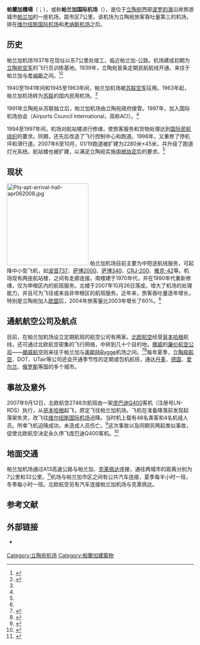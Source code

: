 {{Airport infobox
| airport_name     = 帕兰加机场
| nativename       = Palangos oro uostas
| photo            = Plq-apt-aug222008.jpg
| photosize        = 250px
| caption          = 
| type             = 民用
| run by           = 立陶宛运输与通信部
| opened           = 1937年
| closed           = 
| city             = [[帕兰加|帕兰加]]、[[克莱佩达|克莱佩达]]
| location         = [[帕兰加|帕兰加]]
| distance_to_city = 7公里（帕兰加）<br />32公里（克莱佩达）
| elevation        = 10米
| website          = {{URL|https://www.palanga-airport.lt/}}
| IATA             = PLQ
| ICAO             = EYPA
| FAA              = 
| LID              = 
| coordinates      = {{coord|55|58|24|N|21|05|38|E|type:airport}}
| runway1_heading  = 01/19
| runway1_feet     = 7478
| runway1_meter    = 2280
| runway1_surface  = 沥青
| stat_year        = 
| stat_passenger   = 
| stat_cargo       = 
| stat_flight      =
| stat1-header     =
| stat1-data       =
| footnotes        =
}}
'''帕蘭加機場'''（{{lang-lt|Palangos oro uostas}}；{{airport codes|PLQ|EYPA}}），或称'''帕兰加国际机场'''（{{lang|lt|Tarptautinis Palangos oro uostas}}），是位于[[立陶宛|立陶宛]]西部[[波罗的海|波罗的海]]沿岸旅游城市[[帕兰加|帕兰加]]的一座机场，距市区7公里。该机场为立陶宛旅客吞吐量第三的机场，排在[[维尔纽斯国际机场|维尔纽斯国际机场]]和[[考纳斯机场|考纳斯机场]]之后。

== 历史 ==
帕兰加机场1937年在现址以东7公里处竣工，临近帕兰加-{{link-lt|达尔贝奈|Darbėnai}}公路。机场建成初期为[[立陶宛空军|立陶宛空军]]的飞行员训练基地。1939年，立陶宛首条定期民航航线开通，来往于帕兰加与[[考纳斯|考纳斯]]之间。<ref name="about">{{cite web |url=http://www.palanga-airport.lt/en/?do=apieuosta |title=About the Airport |publisher=帕兰加国际机场官方网站 |date= |accessdate=2008年11月18日 |language=en |archive-date=2019年5月25日 |archive-url=https://web.archive.org/web/20190525214830/https://www.palanga-airport.lt/en/?do=apieuosta |dead-url=no }}</ref><ref>{{cite web|url=http://www.transp.lt/Default.aspx?Element=ViewArticles&TopicID=5&Lang=EN&UL= | title=History |publisher=Lietuvos Respublikos Susisiekimo Ministerija（立陶宛运输与通信部） |date= |accessdate=2008年11月18日 |language=en }}</ref>

1940至1941年间和1945至1963年间，帕兰加机场被[[苏联空军|苏联空军]]征用。1963年起，帕兰加机场转为[[苏联|苏联]]的国内民用机场。<ref name="about"/>

1991年立陶宛从苏联独立后，帕兰加机场由立陶宛政府接管。1997年，加入国际机场协会（Airports Council International，简称ACI）。<ref name="about"/>

1994至1997年间，机场对航站楼进行修缮，使旅客服务和货物处理达到[[国际民航组织|国际民航组织]]的要求。同期，还先后改造了飞行控制中心和跑道。1998年，又重修了停机坪和滑行道。2007年6至10月，01/19跑道被扩建为2280米×45米，并升级了跑道灯光系统。航站楼也被扩建，以满足立陶宛实施[[申根协定|申根协定]]后的要求。<ref name="about"/>

== 现状 ==
[[File:Plq-apt-arrival-hall-apr062008.jpg|220px]]
帕兰加机场目前主要为中短途航线服务，可起降中小型飞机，如[[波音737|波音737]]、[[萨博2000|萨博2000]]、[[萨博340|萨博340]]、[[CRJ|CRJ-200]]、[[雅克-42|雅克-42]]等。机场现有两座航站楼，之间有走廊连接。南楼建于1970年代，并在1990年代重新修缮，仅为申根区内的航班服务。北楼于2007年10月26日落成，增大了机场的处理能力，并且可为飞往或来自非申根区的航班服务。近年来，旅客吞吐量逐年增长，特别是立陶宛加入[[欧盟|欧盟]]后，2004年旅客量比2003年增长了60%。<ref name="about"/>

== 通航航空公司及航点 ==
目前，在帕兰加机场设立定期航班的航空公司有两家。[[北欧航空|北欧航空]]经营[[哥本哈根|哥本哈根]]航线，还可通过北欧航空密集的飞行网络，中转到几十个目的地。[[挪威|挪威]]的[[廉价航空公司|廉价航空公司]]——[[挪威航空|挪威航空]]则来往于帕兰加与[[奥斯陆|奥斯陆]]Rygge机场之间。<ref>{{cite web |url=http://www.palanga-airport.lt/en/?do=tvarkarastis |title=Flights timetable |publisher=帕兰加国际机场官方网站 |date= |accessdate=2008年11月18日 |language=en |archive-date=2020年8月12日 |archive-url=https://web.archive.org/web/20200812200845/https://www.palanga-airport.lt/en/?do=tvarkarastis |dead-url=no }}</ref><ref>{{cite web |url=http://www.palanga-airport.lt/en/?do=tvzemelapis |title=Flights network |publisher=帕兰加国际机场官方网站 |date= |accessdate=2008年11月18日 |language=en |archive-date=2019年5月25日 |archive-url=https://web.archive.org/web/20190525214820/https://www.palanga-airport.lt/en/?do=tvzemelapis |dead-url=no }}</ref>每年夏季，[[立陶宛航空|立陶宛航空]]、DOT、UTair等公司还会开通季节性的定期或包机航班，通达[[丹麦|丹麦]]、[[德国|德国]]、[[爱尔兰|爱尔兰]]、[[俄罗斯|俄罗斯]]等国的多个城市。

== 事故及意外 ==
2007年9月12日，北欧航空2748次航班由一架[[Dash_8|庞巴迪Q400]]客机（注册号LN-RDS）执行，从[[哥本哈根|哥本哈根]]起飞，原定飞往帕兰加机场。飞机在准备降落前发现起落架失灵，改飞往[[维尔纽斯国际机场|维尔纽斯国际机场]]迫降。当时机上载有48名乘客和4名机组人员。所幸飞机迫降成功，未造成人员伤亡。<ref>{{cite web|url=http://news.xinhuanet.com/video/2007-09/13/content_6714836.htm |title=丹麦客机起落架失灵 在立陶宛紧急迫降 |publisher=新华网 |date=2007年9月13日 |accessdate=2008年11月18日 }}</ref>这次事故以及同期另两起类似事故，促使北欧航空决定永久停飞庞巴迪Q400客机。<ref>{{cite web |url=http://finance.sina.com.cn/chanjing/b/20071030/13551757477.shtml |title=北欧航空永久停飞27架庞巴迪飞机 |publisher=新浪网，原载中国民航新闻信息网 |date=2007年10月30日 |accessdate=2008年11月18日 |archive-date=2014年4月7日 |archive-url=https://web.archive.org/web/20140407081456/http://finance.sina.com.cn/chanjing/b/20071030/13551757477.shtml |dead-url=no }}</ref>

== 地面交通 ==
帕兰加机场通过A13高速公路与帕兰加、[[克莱佩达|克莱佩达]]连接，通往两城市的距离分别为7公里和32公里。<ref>{{cite web|title=Lithuania Air Transport Infrastructure |url=http://ec.europa.eu/transport/air_portal/traffic_management/studies/doc/finalized/2006_02_20_infrastructure/lithuania_air_transport_infrastructure_en.pdf |accessdate=2008年11月18日 |publisher=[[欧洲委员会|欧洲委员会]]网站 |pages=第58页 |format=PDF |language=en |deadurl=yes |archiveurl=https://web.archive.org/web/20110519182316/http://ec.europa.eu/transport/air_portal/traffic_management/studies/doc/finalized/2006_02_20_infrastructure/lithuania_air_transport_infrastructure_en.pdf |archivedate=2011年5月19日 }}</ref>机场与帕兰加市区之间有公共汽车连接，夏季每半小时一班，冬季每小时一班。北欧航空另有汽车连接帕兰加机场与克莱佩达。

== 参考文献 ==
{{reflist|2}}

== 外部链接 ==
{{commonscat|Palanga Airport|帕兰加国际机场}}
*{{Official website|https://www.palanga-airport.lt/}} {{lt icon}}{{en}}{{ru}}

{{立陶宛机场}}

[[Category:立陶宛机场|Category:立陶宛机场]]
[[Category:帕蘭加建築物|Category:帕蘭加建築物]]